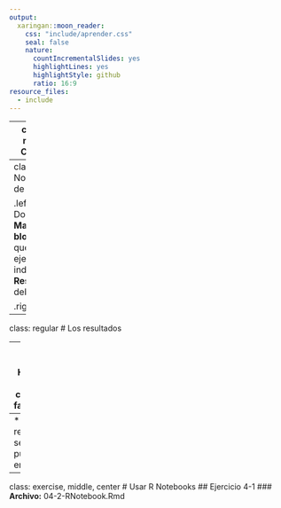 ```yaml
---
output:
  xaringan::moon_reader:
    css: "include/aprender.css"
    seal: false
    nature:
      countIncrementalSlides: yes
      highlightLines: yes
      highlightStyle: github
      ratio: 16:9
resource_files:
  - include
---
```

---
class: title-slide, middle, center
# Cuadernos con R

---
class: regular
## R Notebook (Cuaderno de R)

.left-column[
### Documento de **R Markdown**. Utiliza **bloques de código** que se pueden ejecutar independientemente. **Resultados visibles** debajo del bloque.  
]

.right-column[
```r
knitr::include_graphics("include/04-notebook-preview.png")
```
]

---
class: regular
# Los resultados

--
* El archivo HTML se puede compartir facilmente

--
* Los resultados se pueden publicar en RPubs 

---
class: exercise, middle, center
# Usar R Notebooks
## Ejercicio 4-1
### **Archivo:** 04-2-RNotebook.Rmd
